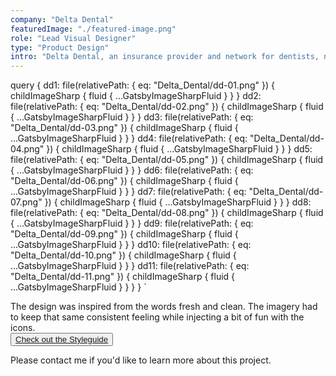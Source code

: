 ```yaml
---
company: "Delta Dental"
featuredImage: "./featured-image.png"
role: "Lead Visual Designer"
type: "Product Design"
intro: "Delta Dental, an insurance provider and network for dentists, needed a facelift for their insurance portal to visually align with their parent site." 
---
```


  query {
    dd1: file(relativePath: { eq: "Delta_Dental/dd-01.png" }) {
      childImageSharp {
        fluid {
          ...GatsbyImageSharpFluid
        }
      }
    }
    dd2: file(relativePath: { eq: "Delta_Dental/dd-02.png" }) {
      childImageSharp {
        fluid {
          ...GatsbyImageSharpFluid
        }
      }
    }
    dd3: file(relativePath: { eq: "Delta_Dental/dd-03.png" }) {
      childImageSharp {
        fluid {
          ...GatsbyImageSharpFluid
        }
      }
    }
    dd4: file(relativePath: { eq: "Delta_Dental/dd-04.png" }) {
      childImageSharp {
        fluid {
          ...GatsbyImageSharpFluid
        }
      }
    }
    dd5: file(relativePath: { eq: "Delta_Dental/dd-05.png" }) {
      childImageSharp {
        fluid {
          ...GatsbyImageSharpFluid
        }
      }
    }
    dd6: file(relativePath: { eq: "Delta_Dental/dd-06.png" }) {
      childImageSharp {
        fluid {
          ...GatsbyImageSharpFluid
        }
      }
    }
    dd7: file(relativePath: { eq: "Delta_Dental/dd-07.png" }) {
      childImageSharp {
        fluid {
          ...GatsbyImageSharpFluid
        }
      }
    }
    dd8: file(relativePath: { eq: "Delta_Dental/dd-08.png" }) {
      childImageSharp {
        fluid {
          ...GatsbyImageSharpFluid
        }
      }
    }
    dd9: file(relativePath: { eq: "Delta_Dental/dd-09.png" }) {
      childImageSharp {
        fluid {
          ...GatsbyImageSharpFluid
        }
      }
    }
    dd10: file(relativePath: { eq: "Delta_Dental/dd-10.png" }) {
      childImageSharp {
        fluid {
          ...GatsbyImageSharpFluid
        }
      }
    }
    dd11: file(relativePath: { eq: "Delta_Dental/dd-11.png" }) {
      childImageSharp {
        fluid {
          ...GatsbyImageSharpFluid
        }
      }
    }
  }
`

<GridTwo>

<ImageContainer classes="large" fluid={props.data.dd1.childImageSharp.fluid} />
<ImageContainer classes="small" fluid={props.data.dd2.childImageSharp.fluid} />
<ImageContainer classes="small" fluid={props.data.dd3.childImageSharp.fluid} />
<ImageContainer classes="small right" fluid={props.data.dd5.childImageSharp.fluid} />

<p class="small space-me right blog-text">The design was inspired from the words fresh and clean. The imagery had to keep that same consistent feeling while injecting a bit of fun with the icons. <br />
<button class="page-button"><a href="https://ddcalifornia.invisionapp.com/share/GXS83JIR6NT#/screens">Check out the Styleguide</a></button></p>

<ImageContainer classes="large" fluid={props.data.dd4.childImageSharp.fluid} />
<ImageContainer classes="small" fluid={props.data.dd10.childImageSharp.fluid} />
<ImageContainer classes="small left" fluid={props.data.dd6.childImageSharp.fluid} />
<ImageContainer classes="small" fluid={props.data.dd7.childImageSharp.fluid} />
<ImageContainer classes="small right" fluid={props.data.dd8.childImageSharp.fluid} />
<ImageContainer classes="small" fluid={props.data.dd9.childImageSharp.fluid} />
<ImageContainer classes="small" fluid={props.data.dd11.childImageSharp.fluid} />

<p class="small right blog-text">Please contact me if you'd like to learn more about this project.</p>

</GridTwo>